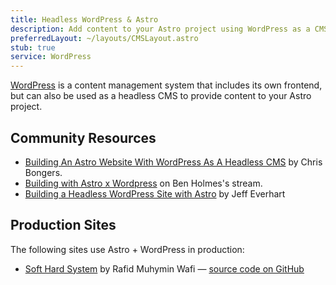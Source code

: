 ```yaml
---
title: Headless WordPress & Astro
description: Add content to your Astro project using WordPress as a CMS
preferredLayout: ~/layouts/CMSLayout.astro
stub: true
service: WordPress
---
```


[WordPress](https://wordpress.org/) is a content management system that includes its own frontend, but can also be used as a headless CMS to provide content to your Astro project.

## Community Resources 

- [Building An Astro Website With WordPress As A Headless CMS](https://blog.openreplay.com/building-an-astro-website-with-wordpress-as-a-headless-cms/) by Chris Bongers.
- [Building with Astro x Wordpress](https://www.youtube.com/watch?v=Jstqgklvfnc) on Ben Holmes's stream.
- [Building a Headless WordPress Site with Astro](https://developers.wpengine.com/blog/building-a-headless-wordpress-site-with-astro) by Jeff Everhart

## Production Sites

The following sites use Astro + WordPress in production:

- [Soft Hard System](https://softhardsystem.com/) by Rafid Muhymin Wafi — [source code on GitHub](https://github.com/RafidMuhymin/softhardsystem)
